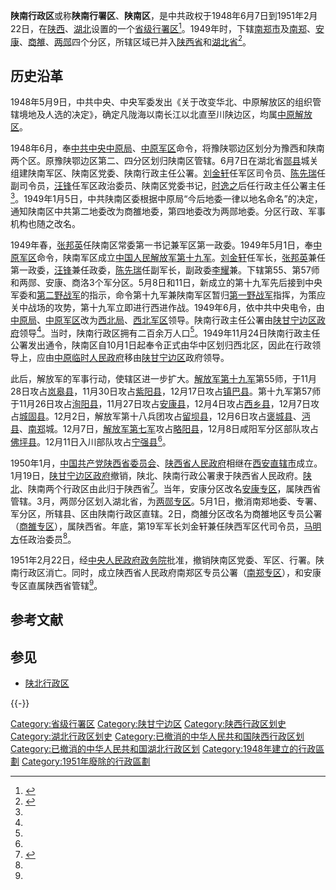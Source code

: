 '''陕南行政区'''或称'''陕南行署区'''、'''陕南区'''，是中共政权于1948年6月7日到1951年2月22日，在[[陝西省_(中華民國)|陕西]]、[[湖北省_(中華民國)|湖北]]设置的一个[[行政区_(中华人民共和国)|省级行署区]]<ref>{{Cite web |url=http://www.htq.gov.cn/zjhs/lisyg/lsyg/117360.htm |title=历史上的陕南公学 |accessdate=2019-03-06 |author= |date=2018-10-24 |work=发布人：信息中心-侯晓斐 |publisher=汉中市汉台区人民政府网站，来源：汉中日报 |language=Zh-hans |archive-date=2019-03-06 |archive-url=https://web.archive.org/web/20190306043308/http://www.htq.gov.cn/zjhs/lisyg/lsyg/117360.htm |dead-url=no }}</ref>。1949年时，下辖[[南郑市|南郑市]]及[[南郑分区|南郑]]、[[安康分区|安康]]、[[商雒分区|商雒]]、[[两郧分区|两郧]]四个分区，所辖区域已并入[[陕西省|陕西省]]和[[湖北省|湖北省]]<ref name="a1">{{Cite web |url=http://www.sohu.com/a/197436461_799711 |title=沙建国【岁月留痕】红旗飘飘 —— 陕南区暨汉中解放初期纪事 |accessdate=2019-03-06 |author=沙建国 |date=2017-10-11 |work= |publisher=搜狐网 |language=Zh-hans |archive-date=2019-03-06 |archive-url=https://web.archive.org/web/20190306043647/http://www.sohu.com/a/197436461_799711 |dead-url=no }}</ref>。

== 历史沿革 ==
1948年5月9日，中共中央、中央军委发出《关于改变华北、中原解放区的组织管辖境地及人选的决定》，确定凡陇海以南长江以北直至川陕边区，均属[[中原解放区|中原解放区]]。

1948年6月，奉[[中共中央中原局|中共中央中原局]]、[[中原军区|中原军区]]命令，将豫陕鄂边区划分为豫西和陕南两个区。原豫陕鄂边区第二、四分区划归陕南区管辖。6月7日在湖北省[[郧县|郧县]]城关组建陕南军区、陕南区党委、陕南行政主任公署。[[刘金轩|刘金轩]]任军区司令员、[[陈先瑞|陈先瑞]]任副司令员，[[汪锋|汪锋]]任军区政治委员、陕南区党委书记，[[时逸之|时逸之]]后任行政主任公署主任<ref name="a1"/>。1949年1月5日，中共陕南区委根据中原局“今后地委一律以地名命名”的决定，通知陕南区中共第二地委改为商雒地委，第四地委改为两郧地委。分区行政、军事机构也随之改名。

1949年春，[[张邦英|张邦英]]任陕南区常委第一书记兼军区第一政委。1949年5月1日，奉[[中原军区|中原军区]]命令，陕南军区成立[[中国人民解放军第十九军|中国人民解放军第十九军]]。[[刘金轩|刘金轩]]任军长，[[张邦英|张邦英]]兼任第一政委，[[汪锋|汪锋]]兼任政委，[[陈先瑞|陈先瑞]]任副军长，副政委[[李耀_(中将)|李耀]]兼。下辖第55、第57师和两郧、安康、商洛3个军分区。5月8日和11日，新成立的第十九军先后接到中央军委和[[第二野战军|第二野战军]]的指示，命令第十九军兼陕南军区暂归[[第一野战军|第一野战军]]指挥，为策应关中战场的攻势，第十九军立即进行西进作战。1949年6月，依中共中央电令，由[[中原局|中原局]]、[[中原军区|中原军区]]改为[[西北局|西北局]]、[[西北军区|西北军区]]领导。陕南行政主任公署由[[陕甘宁边区政府|陕甘宁边区政府]]领导<ref name="a2"/>。当时，陕南行政区拥有二百余万人口<ref name="a1"/>。1949年11月24日陕南行政主任公署发出通令，陕南区自10月1日起奉令正式由华中区划归西北区，因此在行政领导上，应由[[中原临时人民政府|中原临时人民政府]]移由[[陕甘宁边区|陕甘宁边区]]政府领导。

此后，解放军的军事行动，使辖区进一步扩大。[[中国人民解放军第十九军|解放军第十九军]]第55师，于11月28日攻占[[岚皋县|岚皋县]]，11月30日攻占[[紫阳县|紫阳县]]，12月17日攻占[[镇巴县|镇巴县]]。第十九军第57师于11月26日攻占[[洵阳县|洵阳县]]，11月27日攻占[[安康县|安康县]]，12月4日攻占[[西乡县|西乡县]]，12月7日攻占[[城固县|城固县]]。12月2日，解放军第十八兵团攻占[[留坝县|留坝县]]，12月6日攻占[[褒城县|褒城县]]、[[沔县|沔县]]、[[南郑|南郑]]城。12月7日，[[中国人民解放军第七军|解放军第七军]]攻占[[略阳县|略阳县]]，12月8日咸阳军分区部队攻占[[佛坪县|佛坪县]]。12月11日入川部队攻占[[宁强县|宁强县]]<ref name="a1"/>。

1950年1月，[[中国共产党陕西省委员会|中国共产党陕西省委员会]]、[[陕西省人民政府|陕西省人民政府]]相继在[[西安直辖市|西安直辖市]]成立。1月19日，[[陕甘宁边区政府|陕甘宁边区政府]]撤销，陕北、陕南行政公署隶于陕西省人民政府。[[陕北行政区|陕北]]、陕南两个行政区由此归于陕西省<ref name="a2">{{cite journal en
|quotes = 
|last = 
|first = 
|author = 陈子平
|coauthors = 
|date = 2015
|year = 
|month = 
|title = 《特殊时期陕西并存三个省级党政军领导机构的历史现象》
|journal = 陕西档案
|volume = 
|issue = 2015年第5期
|pages = 30-31
|publisher = 陕西省档案局；陕西省档案学会
|location = 陕西省西安市
|issn = 1003-7268
|pmid = 
|doi = 
|bibcode = 
|oclc = 
|id = 
|url = http://www.cqvip.com/QK/82727X/201505/666785639.html
|language = Zh-hans
|format = 
|accessdate = 
|laysummary = 
|laysource = 
|laydate = 
|quote = 
|archive-date = 2020-10-17
|archive-url = https://web.archive.org/web/20201017125803/http://www.cqvip.com/QK/82727X/201505/666785639.html
|dead-url = no
}}</ref>。当年，安康分区改名[[安康专区|安康专区]]，属陕西省管辖。3月，两郧分区划入湖北省，为[[两郧专区|两郧专区]]。5月1日，撤消南郑地委、专署、军分区，所辖县、区由陕南行政区直辖。2日，商雒分区改名为商雒地区专员公署（[[商雒专区|商雒专区]]），属陕西省。年底，第19军军长刘金轩兼任陕西军区代司令员，[[马明方|马明方]]任政治委员<ref name="a1"/>。

1951年2月22日，经[[中央人民政府政务院|中央人民政府政务院]]批准，撤销陕南区党委、军区、行署。陕南行政区消亡。同时，成立陕西省人民政府南郑区专员公署（[[南郑专区|南郑专区]]），和安康专区直属陕西省管辖<ref name="a1"/>。

== 参考文献 ==
{{Reflist|2}}

== 参见 ==
* [[陕北行政区|陕北行政区]]

{{-}}
{{陕西省历史二级政区|nocat}}

[[Category:省级行署区|Category:省级行署区]]
[[Category:陕甘宁边区|Category:陕甘宁边区]]
[[Category:陕西行政区划史|Category:陕西行政区划史]]
[[Category:湖北行政区划史|Category:湖北行政区划史]]
[[Category:已撤消的中华人民共和国陕西行政区划|Category:已撤消的中华人民共和国陕西行政区划]]
[[Category:已撤消的中华人民共和国湖北行政区划|Category:已撤消的中华人民共和国湖北行政区划]]
[[Category:1948年建立的行政區劃|Category:1948年建立的行政區劃]]
[[Category:1951年廢除的行政區劃|Category:1951年廢除的行政區劃]]